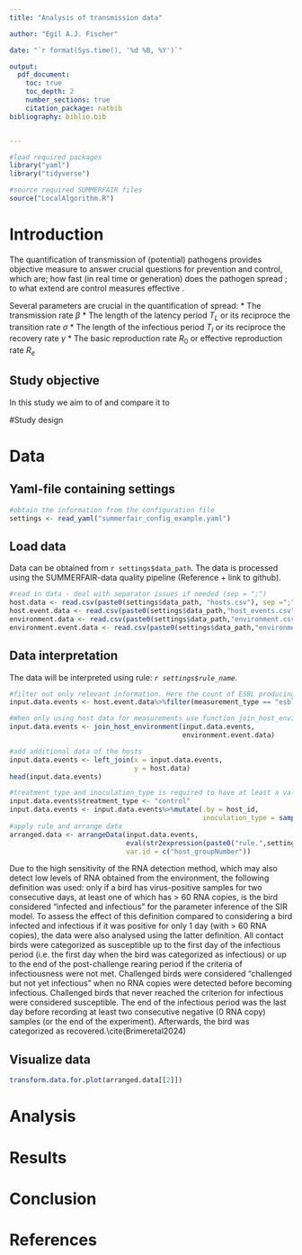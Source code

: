 ```yaml
---
title: "Analysis of transmission data"

author: "Egil A.J. Fischer"

date: "`r format(Sys.time(), '%d %B, %Y')`"

output: 
  pdf_document:
    toc: true
    toc_depth: 2
    number_sections: true
    citation_package: natbib
bibliography: biblio.bib


---
```

<!-- This is an examplary document. -->
<!-- Suggested text is provided for different types of analyses. -->
<!-- By removing the comment signs these can be shown. -->
<!-- The structure is highly recommended -->

```r
#load required packages 
library("yaml")
library("tidyverse")

#source required SUMMERFAIR files
source("LocalAlgorithm.R")

``` 

# Introduction
The quantification of transmission of (potential) pathogens provides objective measure to answer crucial questions for prevention and control, which are; how fast (in real time or generation) does the pathogen spread ; to what extend are control measures effective \cite{Velthuis2007}.

Several parameters are crucial in the quantification of spread: 
* The transmission rate $\beta$
* The length of the latency period $T_L$ or its reciproce the transition rate $\sigma$
* The length of the infectious period $T_I$ or its reciproce the recovery rate $\gamma$
* The basic reproduction rate $R_0$ or effective reproduction rate $R_e$ 



## Study objective 

In this study we aim to <FILL IN> of <FILL IN> and compare it to <FILL IN>

#Study design
<!-- This section can be used to describe the set up of the study. -->
<!-- Pathogen -->
<!-- Treatments, groups and replicates-->
<!-- Number of animals per group and replicate. -->
<!-- Total number of animals -->
<!-- Other important information on animal movement, housing etc.-->

# Data 
## Yaml-file containing settings
```r
#obtain the information from the configuration file 
settings <- read_yaml("summerfair_config_example.yaml")
```

## Load data
Data can be obtained from `r settings$data_path`. The data is processed using the SUMMERFAIR-data quality pipeline (Reference + link to github). 

```r
#read in data - deal with separator issues if needed (sep = ";")
host.data <- read.csv(paste0(settings$data_path, "hosts.csv"), sep =";")               #static host data
host.event.data <- read.csv(paste0(settings$data_path,"host_events.csv"), sep =";")   #events in the host
environment.data <- read.csv(paste0(settings$data_path,"environment.csv"), sep =";")        #static environment data
environment.event.data <- read.csv(paste0(settings$data_path,"environment_events.csv"), sep =";")  #events in environment
```

## Data interpretation
The data will be interpreted using rule: *`r settings$rule_name`*. 
```r
#filter out only relevant information. Here the count of ESBL producing E.coli
input.data.events <- host.event.data%>%filter(measurement_type == "esbl_count")

#When only using host data for measurements use function join_host_environment
input.data.events <- join_host_environment(input.data.events, 
                                           environment.event.data)

#add additional data of the hosts
input.data.events <- left_join(x = input.data.events,
                               y = host.data)
head(input.data.events)

#treatment_type and inoculation_type is required to have at least a value
input.data.events$treatment_type <- "control"
input.data.events <- input.data.events%>%mutate(.by = host_id,
                                                inoculation_type = sample(c("S","I"),1)) 
#apply rule and arrange data
arranged.data <- arrangeData(input.data.events,
                             eval(str2expression(paste0("rule.",settings$rule_name))), 
                             var.id = c("host_groupNumber"))

```


<!-- Example text Brimer et al. 2024 -->
Due to the high sensitivity of the RNA detection method, which may also detect low levels of RNA obtained from the environment, the following definition was used: only if a bird has virus-positive samples for two consecutive days, at least one of which has > 60 RNA copies, is the bird considered “infected and infectious” for the parameter inference of the SIR model. To assess the effect of this definition compared to considering a bird infected and infectious if it was positive for only 1 day (with > 60 RNA copies), the data were also analysed using the latter definition. All contact birds were categorized as susceptible up to the first day of the infectious period (i.e. the first day when the bird was categorized as infectious) or up to the end of the post-challenge rearing period if the criteria of infectiousness were not met. Challenged birds were considered “challenged but not yet infectious” when no RNA copies were detected before becoming infectious. Challenged birds that never reached the criterion for infectious were considered susceptible. The end of the infectious period was the last day before recording at least two consecutive negative (0 RNA copy) samples (or the end of the experiment). Afterwards, the bird was categorized as recovered.\cite(Brimeretal2024) 



## Visualize data
```r
transform.data.for.plot(arranged.data[[2]])
``` 


# Analysis

# Results

# Conclusion

# References



